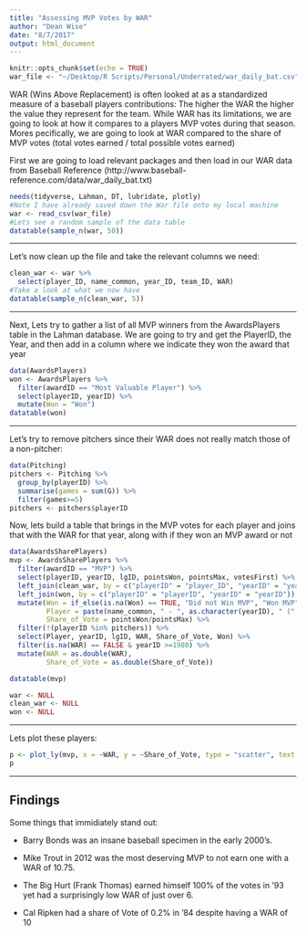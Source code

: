 ```yaml
---
title: "Assessing MVP Votes by WAR"
author: "Dean Wise"
date: "8/7/2017"
output: html_document
---
```


```r
knitr::opts_chunk$set(echo = TRUE)
war_file <- "~/Desktop/R Scripts/Personal/Underrated/war_daily_bat.csv"
```

WAR (Wins Above Replacement) is often looked at as a standardized measure of a baseball players contributions: The higher the WAR the higher the value they represent for the team. While WAR has its limitations, we are going to look at how it compares to a players MVP votes during that season. Mores pecifically, we are going to look at WAR compared to the share of MVP votes (total votes earned / total possible votes earned) 


First we are going to load relevant packages and then load in our WAR data from Baseball Reference (http://www.baseball-reference.com/data/war_daily_bat.txt)

```r
needs(tidyverse, Lahman, DT, lubridate, plotly)
#Note I have already saved down the War file onto my local machine
war <- read_csv(war_file)
#Lets see a random sample of the data table
datatable(sample_n(war, 50))
```
***

Let's now clean up the file and take the relevant columns we need:
```r
clean_war <- war %>% 
  select(player_ID, name_common, year_ID, team_ID, WAR)
#Take a look at what we now have
datatable(sample_n(clean_war, 5))
```

***

Next, Lets try to gather a list of all MVP winners from the AwardsPlayers table in the Lahman database. We are going to try and get the PlayerID, the Year, and then add in a column where we indicate they won the award that year
```r
data(AwardsPlayers)
won <- AwardsPlayers %>% 
  filter(awardID == "Most Valuable Player") %>% 
  select(playerID, yearID) %>% 
  mutate(Won = "Won")
datatable(won)
```

***

Let's try to remove pitchers since their WAR does not really match those of a non-pitcher:
```r
data(Pitching)
pitchers <- Pitching %>% 
  group_by(playerID) %>% 
  summarise(games = sum(G)) %>% 
  filter(games>=5)
pitchers <- pitchers$playerID
```


Now, lets build a table that brings in the MVP votes for each player and joins that with the WAR for that year, along with if they won an MVP award or not

```r
data(AwardsSharePlayers)
mvp <- AwardsSharePlayers %>% 
  filter(awardID == "MVP") %>% 
  select(playerID, yearID, lgID, pointsWon, pointsMax, votesFirst) %>% 
  left_join(clean_war, by = c("playerID" = "player_ID", "yearID" = "year_ID")) %>% 
  left_join(won, by = c("playerID" = "playerID", "yearID" = "yearID")) %>% 
  mutate(Won = if_else(is.na(Won) == TRUE, "Did not Win MVP", "Won MVP"), 
         Player = paste(name_common, " - ", as.character(yearID), " (", team_ID, ")", sep = ""), 
         Share_of_Vote = pointsWon/pointsMax) %>% 
  filter(!(playerID %in% pitchers)) %>% 
  select(Player, yearID, lgID, WAR, Share_of_Vote, Won) %>% 
  filter(is.na(WAR) == FALSE & yearID >=1980) %>% 
  mutate(WAR = as.double(WAR), 
         Share_of_Vote = as.double(Share_of_Vote))

datatable(mvp)
```

```r
war <- NULL
clean_war <- NULL
won <- NULL
```

***

Lets plot these players:

```r
p <- plot_ly(mvp, x = ~WAR, y = ~Share_of_Vote, type = "scatter", text = ~Player, color = ~Won, width = 1100, height = 500)
p
```

***

Findings
---

Some things that immidiately stand out:

* Barry Bonds was an insane baseball specimen in the early 2000's.

* Mike Trout in 2012 was the most deserving MVP to not earn one with a WAR of 10.75.

* The Big Hurt (Frank Thomas) earned himself 100% of the votes in '93 yet had a surprisingly low WAR of just over 6. 

* Cal Ripken had a share of Vote of 0.2% in '84 despite having a WAR of 10

